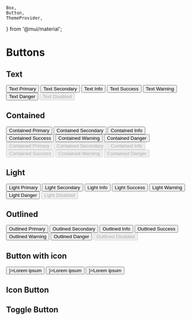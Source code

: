 	Box,
	Button,
	ThemeProvider,
} from '@mui/material';

<Meta title="Mui Components/Input/Button" />

# Buttons

## Text

<ThemeProvider theme={theme}>
	<Box sx={{ display: 'flex', gap: 2, flexWrap: 'wrap' }}>
		<Button variant="text" color="primary">Text Primary</Button>
		<Button variant="text" color="secondary">Text Secondary</Button>
		<Button variant="text" color="info">Text Info</Button>
		<Button variant="text" color="success">Text Success</Button>
		<Button variant="text" color="warning">Text Warning</Button>
		<Button variant="text" color="error">Text Danger</Button>
		<Button variant="text" disabled>Text Disabled</Button>
	</Box>
</ThemeProvider>

## Contained

<ThemeProvider theme={theme}>
	<Box sx={{ display: 'flex', gap: 2, flexWrap: 'wrap' }}>
		<Button variant="contained" color="primary">Contained Primary</Button>
		<Button variant="contained" color="secondary">Contained Secondary</Button>
		<Button variant="contained" color="info">Contained Info</Button>
		<Button variant="contained" color="success">Contained Success</Button>
		<Button variant="contained" color="warning">Contained Warning</Button>
		<Button variant="contained" color="error">Contained Danger</Button>
	</Box>
	<Box sx={{ display: 'flex', gap: 2, flexWrap: 'wrap', mt: 2 }}>
		<Button variant="contained" disabled color="primary">Contained Primary</Button>
		<Button variant="contained" disabled color="secondary">Contained Secondary</Button>
		<Button variant="contained" disabled color="info">Contained Info</Button>
		<Button variant="contained" disabled color="success">Contained Success</Button>
		<Button variant="contained" disabled color="warning">Contained Warning</Button>
		<Button variant="contained" disabled color="error">Contained Danger</Button>
	</Box>
</ThemeProvider>

## Light

<ThemeProvider theme={theme}>
	<Box sx={{ display: 'flex', gap: 2, flexWrap: 'wrap' }}>
		<Button variant="light" color="primary">Light Primary</Button>
		<Button variant="light" color="secondary">Light Secondary</Button>
		<Button variant="light" color="info">Light Info</Button>
		<Button variant="light" color="success">Light Success</Button>
		<Button variant="light" color="warning">Light Warning</Button>
		<Button variant="light" color="error">Light Danger</Button>
		<Button variant="light" disabled>Light Disabled</Button>
	</Box>
</ThemeProvider>

## Outlined

<ThemeProvider theme={theme}>
	<Box sx={{ display: 'flex', gap: 2, flexWrap: 'wrap' }}>
		<Button variant="outlined" color="primary">Outlined Primary</Button>
		<Button variant="outlined" color="secondary">Outlined Secondary</Button>
		<Button variant="outlined" color="info">Outlined Info</Button>
		<Button variant="outlined" color="success">Outlined Success</Button>
		<Button variant="outlined" color="warning">Outlined Warning</Button>
		<Button variant="outlined" color="error">Outlined Danger</Button>
		<Button variant="outlined" disabled>Outlined Disabled</Button>
	</Box>
</ThemeProvider>

## Button with icon

<ThemeProvider theme={theme}>
	<Box sx={{ display: 'flex', gap: 2, flexWrap: 'wrap' }}>
		<Button color="primary" startIcon={<FontAwesomeIcon icon={faMagic} />}>Lorem ipsum</Button>
		<Button variant="contained" color="primary" startIcon={<FontAwesomeIcon icon={faTrashCan} />}>Lorem ipsum</Button>
		<Button variant="outlined" color="primary" endIcon={<FontAwesomeIcon icon={faPlus} />}>Lorem ipsum</Button>
	</Box>
</ThemeProvider>

## Icon Button

<ThemeProvider theme={theme}>
	<Box sx={{ display: 'flex', gap: 3, flexWrap: 'wrap' }}>
		<IconButton aria-label="download">
			<FontAwesomeIcon icon={faDownload} />
		</IconButton>
		<IconButton aria-label="delete">
			<FontAwesomeIcon icon={faTrashCan} />
		</IconButton>
		<IconButton aria-label="expand">
			<FontAwesomeIcon icon={faUpRightAndDownLeftFromCenter} />
		</IconButton>
	</Box>
	<Box sx={{ display: 'flex', alignItems: 'center', gap: 3, flexWrap: 'wrap', mt: 2 }}>
		<IconButton aria-label="close" size="small">
			<FontAwesomeIcon icon={faClose} />
		</IconButton>
		<IconButton aria-label="close" size="medium">
			<FontAwesomeIcon icon={faClose} />
		</IconButton>
		<IconButton aria-label="close" size="large">
			<FontAwesomeIcon icon={faClose} />
		</IconButton>
	</Box>
</ThemeProvider>

## Toggle Button

<ThemeProvider theme={theme}>
	<Box sx={{ display: 'flex', gap: 2, flexWrap: 'wrap' }}>
		<LensToggle color="standard" />
		<LensToggle color="primary" />
		<LensToggle color="secondary" />
		<LensToggle color="info" />
		<LensToggle color="success" />
		<LensToggle color="warning" />
		<LensToggle color="error" />
	</Box>
</ThemeProvider> 